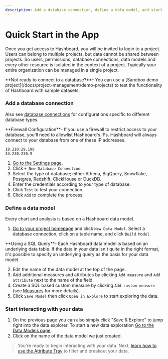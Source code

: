 ```yaml
---
description: Add a database connection, define a data model, and start interacting with your data.
---
```



# Quick Start in the App

Once you get access to Hashboard, you will be invited to login to a project. Users can belong to multiple projects, but data cannot be shared between projects. So users, permissions, database connections, data models and every other resource is isolated in the context of a project. Typically your entire organization can be managed in a single project.

<Callout type="info">
  **Not ready to connect to a database?**- You can use a [Sandbox demo
  project](/docs/project-management/demo-projects) to test the functionality of
  Hashboard with sample datasets.
</Callout>

<Steps>

### Add a database connection

Also see [database connections](/docs/database-connections) for configurations specific to different database types.

<Callout type="warning">
  **Firewall Configuration**- If you use a firewall to restrict access to your
  database, you'll need to allowlist Hashboard's IPs. Hashboard will always connect to
  your database from one of these IP addresses.

```
18.210.29.198
34.230.230.9
```

</Callout>

1. [Go to the Settings page](https://hashboard.com/app/p/settings).
2. Click `+ New Database Connection`.
3. Select the type of database; either Athena, BigQuery, Snowflake, Postgres, Redshift, ClickHouse or DuckDB.
4. Enter the credentials according to your type of database.
5. Click `Test` to test your connection.
6. Click `Add` to complete the process.

### Define a data model

Every chart and analysis is based on a Hashboard data model.

1. [Go to your project homepage](https://hashboard.com/app/) and click `New Data Model`.
   Select a database connection, click on a table name, and click `Build Model`.

<Callout type="info">
  **Using a SQL Query**- Each Hashboard data model is based on an underlying data
  table. If the data in your data isn't quite in the right format, it's possible
  to specify an underlying query as the basis for your data model.
</Callout>

2. Edit the name of the data model at the top of the page.
3. Add additional measures and attributes by clicking `Add measure` and `Add attribute` next to the name of the field.
3. Create a SQL based custom measure by clicking `Add custom measure` (see [Measures]() for more details).
4. Click `Save Model` then click `Open in Explore` to start exploring the data.

### Start interacting with your data

1. On the previous page you can also simply click "Save & Explore" to jump right into the data explorer.  To start a new data exploration [Go to the Data Models page](https://hashboard.com/app/p/data-models).
2. Click on the name of the data model we just created.

> You're ready to begin interacting with your data. Next, [learn how to use the
> Attribute Tray](/docs/visualizing-data/attribute-tray) to filter and breakout
> your data.

</Steps>
